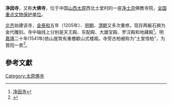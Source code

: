 {{文物保护单位
| 级别 = 全国
| 图片 = 
| 名称 = 净因寺
| 编号 = 6-380
| 分类 = 古建筑
| 时代 = [[金朝|金]]至[[明朝|明]]
| 所在 = [[山西省|山西省]][[太原市|太原市]]
| 登录 = 2006年
| Cat = 山西全国重点文物保护单位
| 备注 ={{maplink|frame=yes|plain=yes|type=point|frame-lat=37.99626|frame-long=112.43536|zoom=16|coord={{coord|37.99626|112.43536}}}}
}}
'''净因寺'''，又称'''大佛寺'''，位于中国[[山西省|山西]][[太原市|太原]]西北土堂村的一座[[淨土宗_(中國)|净土宗]]佛教寺院，[[全国重点文物保护单位|全国重点文物保护单位]]。

[[北齐|北齐]]始建该寺，[[金朝|金]][[泰和_(金)|泰和]]五年（1205年）、[[明朝|明朝]]、[[清朝|清朝]]又多次重修。现存两躯石狮为金代雕刻。寺中轴线上分别是天王殿、东配殿、大雄宝殿、罗汉殿和地藏殿<ref>[http://www.sxcr.gov.cn/wmsx/show.php?itemid=741 净因寺]{{dead link|date=2017年11月 |bot=InternetArchiveBot |fix-attempted=yes }}</ref>。明[[嘉靖|嘉靖]]二十年(1541年)依山崖筑有重檐歇山式楼阁。寺旁古柏被称为“土堂怪柏”，为晋阳一景<ref>{{Cite web |url=http://lib.sx.cn/sxcnt/lygg/jys.htm |title=净因寺 |accessdate=2010-01-14 |archive-date=2011-07-14 |archive-url=https://web.archive.org/web/20110714075649/http://lib.sx.cn/sxcnt/lygg/jys.htm |dead-url=no }}</ref>。

==參考文獻==
<div class="references-small">
<references></references>
</div>

{{山西全国重点文物保护单位}}
{{佛教小作品}}
[[Category:太原佛寺|Category:太原佛寺]]